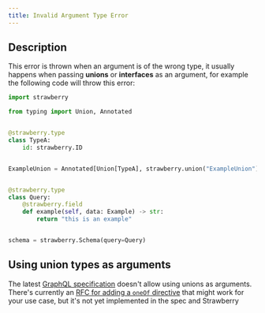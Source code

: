 ```yaml
---
title: Invalid Argument Type Error
---
```

## Description

This error is thrown when an argument is of the wrong type, it usually happens
when passing **unions** or **interfaces** as an argument, for example the
following code will throw this error:

```python
import strawberry

from typing import Union, Annotated


@strawberry.type
class TypeA:
    id: strawberry.ID


ExampleUnion = Annotated[Union[TypeA], strawberry.union("ExampleUnion")]


@strawberry.type
class Query:
    @strawberry.field
    def example(self, data: Example) -> str:
        return "this is an example"


schema = strawberry.Schema(query=Query)
```

## Using union types as arguments

The latest [GraphQL specification](https://spec.graphql.org/October2021/)
doesn't allow using unions as arguments. There's currently an
[RFC for adding a `oneOf` directive](https://github.com/graphql/graphql-spec/pull/825)
that might work for your use case, but it's not yet implemented in the spec and
Strawberry
